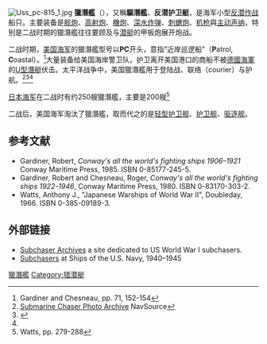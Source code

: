 [[Image:Uss_pc-815_1.jpg|thumb]]
'''獵潛艦'''（{{lang-en|Submarine chaser}}），又稱'''驅潛艦'''、'''反潜护卫艇'''，是海军小型[[反潛作戰|反潜作战]]船只。主要装备是[[舰炮|舰炮]]、[[高射炮|高射炮]]、[[機炮|機炮]]、[[深水炸弹|深水炸弹]]、[[刺蝟炮|刺蝟炮]]、[[机枪|机枪]]與[[声纳|主动声纳]]，特别是二战时期的獵潛艦往往要顾及与[[潜艇|潜艇]]的甲板炮展开炮战。

二战时期，[[美国海军|美国海军]]的獵潛艦型号以'''PC'''开头，意指“近岸巡逻船”（'''P'''atrol, '''C'''oastal）。<ref name="#1">Gardiner and Chesneau, pp. 71, 152-154</ref>大量装备给美国海岸警卫队，护卫离开美国港口的商船不被[[納粹德國海軍|德國海軍]]的[[U型潛艇|U型潛艇]]伏击。太平洋战争中，美国獵潛艦用于登陆战、联络（courier）与护航。<ref>[http://www.navsource.org/archives/12/15idx.htm Submarine Chaser Photo Archive] {{Wayback|url=http://www.navsource.org/archives/12/15idx.htm |date=20180512035315 }} NavSource</ref><ref>{{Cite web |url=http://www.splinterfleet.org/ |title=Splinter Fleet - The Wooden Subchasers of World War II<!-- Bot generated title --> |access-date=2014-10-04 |archive-date=2021-02-11 |archive-url=https://web.archive.org/web/20210211205551/http://www.splinterfleet.org/ |dead-url=no }}</ref><ref name="#1"/>

[[日本海军|日本海军]]在二战时有约250艘獵潛艦，主要是200艘{{tsl|ja|第一号型駆潜特務艇|第一號型獵潛艦}}<ref>Watts, pp. 279-288</ref>
 
二战后，美国海军淘汰了獵潛艦，取而代之的是[[轻型护卫舰|轻型护卫舰]]、[[护卫舰|护卫舰]]、[[驱逐舰|驱逐舰]]。

==参考文献==
{{Reflist}}
* Gardiner, Robert, ''Conway's all the world's fighting ships 1906–1921'' Conway Maritime Press, 1985. ISBN 0-85177-245-5.
* Gardiner, Robert and Chesneau, Roger, ''Conway's all the world's fighting ships 1922-1946'', Conway Maritime Press, 1980. ISBN 0-83170-303-2.
* Watts, Anthony J., "Japanese Warships of World War II", Doubleday, 1966. ISBN 0-385-09189-3.

==外部链接==
*[http://www.subchaser.org/home Subchaser Archives] {{Wayback|url=http://www.subchaser.org/home |date=20210112121134 }} a site dedicated to US World War I subchasers.
*[http://www.ibiblio.org/hyperwar/USN/ships/ships-sc.html#sc Subchasers] {{Wayback|url=http://www.ibiblio.org/hyperwar/USN/ships/ships-sc.html#sc |date=20200522232338 }} at Ships of the U.S. Navy, 1940–1945
{{19世纪和20世纪作战舰只类型}} 

[[Category:獵潛艦|]]
[[Category:猎潜艇|Category:猎潜艇]]